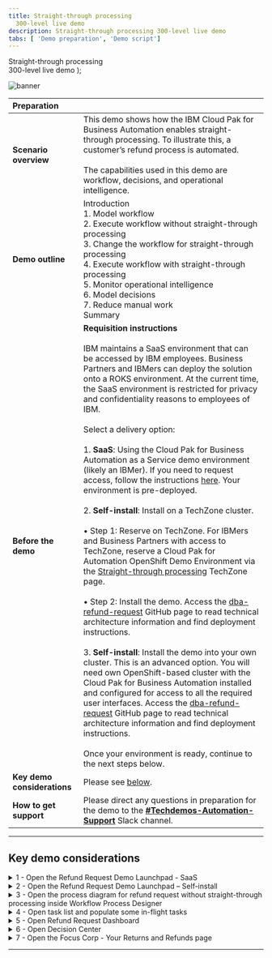 ---
title: Straight-through processing
  300-level live demo
description: Straight-through processing 300-level live demo
tabs: [ 'Demo preparation', 'Demo script']
---

  <span>
    Straight-through processing <br/> 300-level live demo
  </span> );

![banner](./images/BA_STP_300_Prep_GitHub_banner_8-3-21_short.jpg)

| Preparation | |
| :---         | :--- |
| **Scenario overview** | This demo shows how the IBM Cloud Pak for Business Automation enables straight-through processing. To illustrate this, a customer’s refund process is automated. <br/> <br/> The capabilities used in this demo are workflow, decisions, and operational intelligence. |
| **Demo outline** | Introduction <br/> 1. Model workflow <br/> 2. Execute workflow without straight-through processing <br/> 3. Change the workflow for straight-through processing <br/> 4. Execute workflow with straight-through processing <br/> 5. Monitor operational intelligence <br/> 6. Model decisions <br/> 7. Reduce manual work <br/> Summary |
| **Before the demo** | **Requisition instructions** <br/> <br/> IBM maintains a SaaS environment that can be accessed by IBM employees. Business Partners and IBMers can deploy the solution onto a ROKS environment. At the current time, the SaaS environment is restricted for privacy and confidentiality reasons to employees of IBM. <br/> <br/> Select a delivery option: <br/> <br/> 1.	**SaaS**: Using the Cloud Pak for Business Automation as a Service demo environment (likely an IBMer). If you need to request access, follow the instructions [here](https://techzone.ibm.com/collection/5fdfcf8b99cf35001ee4954d). Your environment is pre-deployed. <br/> <br/> 2.	**Self-install**: Install on a TechZone cluster. <br/> <br/> • Step 1: Reserve on TechZone. For IBMers and Business Partners with access to TechZone, reserve a Cloud Pak for Automation OpenShift Demo Environment via the [Straight-through processing](https://techzone.ibm.com/collection/5ef5196556dfa7001728cb71#tab-1) TechZone page. <br/> <br/> •	Step 2: Install the demo. Access the [dba-refund-request](https://github.com/ibm-cloud-architecture/dba-refund-request) GitHub page to read technical architecture information and find deployment instructions. <br/> <br/> 3. **Self-install**: Install the demo into your own cluster. This is an advanced option. You will need own OpenShift-based cluster with the Cloud Pak for Business Automation installed and configured for access to all the required user interfaces. Access the [dba-refund-request](https://github.com/ibm-cloud-architecture/dba-refund-request) GitHub page to read technical architecture information and find deployment instructions. <br/> <br/> Once your environment is ready, continue to the next steps below. |
| **Key demo considerations** | Please see [below](#key-demo-considerations). |
| **How to get support** | Please direct any questions in preparation for the demo to the [**#Techdemos-Automation-Support**](https://ibm.enterprise.slack.com/app_redirect?channel=techdemos-automation-support) Slack channel. |

***

<span id="key-demo-considerations"></span>

## Key demo considerations

<details>

<summary>1 - Open the Refund Request Demo Launchpad - SaaS</summary>
<br/>

Follow these steps for the **SaaS** environment. The Refund Request Demo Launchpad is used to open all the user interfaces used in the demo.

<br/>

| **1.1 - IBM Cloud Pak for Business Automation as a Service** |   |
| :---         | :--- |
| **Action** &nbsp; &nbsp; &nbsp; &nbsp; &nbsp; &nbsp; &nbsp; &nbsp; &nbsp; &nbsp; &nbsp; &nbsp; &nbsp; &nbsp; &nbsp; &nbsp; &nbsp; &nbsp; &nbsp; &nbsp; &nbsp; &nbsp; &nbsp; &nbsp; &nbsp; &nbsp; &nbsp; &nbsp; &nbsp; &nbsp; &nbsp; &nbsp; &nbsp; &nbsp; &nbsp; &nbsp; &nbsp; &nbsp; &nbsp; &nbsp; &nbsp; &nbsp; &nbsp; &nbsp; &nbsp; &nbsp; &nbsp; &nbsp; &nbsp; &nbsp; &nbsp; &nbsp; &nbsp; &nbsp; &nbsp; &nbsp; &nbsp; &nbsp; &nbsp; &nbsp; &nbsp; &nbsp; &nbsp; &nbsp; &nbsp; &nbsp; &nbsp; &nbsp; &nbsp; | Access your IBM Cloud Pak for Business Automation as a Service tenet [here](https://www.automationcloud.ibm.com/). Enter your email address. <br/> <br/> Steps 1.1.1, 1.1.2, and 1.1.3 are for **technical sellers only**. Most technical sellers initially land in the development environment. <br/> <br/> If this happens to you, follow these steps to get to the production/runtime environment: <br/> • 1.1.1 - Click on the dropdown menu in the top left corner of the screen. <br/> •	1.1.2 - Click **Deployment** on the left-hand side, and click **Production** to switch to that environment. <br/> • 1.1.3 - On the left-hand side, click **Run**. |
| **Screenshot**         | &nbsp;  <br/> Action 1.1 <br/> ![1.1](./images/Stu_1.1_300_600.png) <br/> <br/> Action 1.1.1 (technical seller only) <br/> ![1.1.1_tech_seller](./images/Stu_1.1.1_tech_seller_300_600.png) <br/> <br/> Action 1.1.2 (technical seller only) <br/> ![1.1.2_tech_seller](./images/Stu_1.1.2_tech_seller_300_600.png) <br/> <br/> Action 1.1.3 (technical seller only) <br/> ![1.1.3_tech_seller](./images/Stu_1.1.3_tech_seller_300_600.png) |

| **1.2 - Business Automation Apps** |   |
| :---         | :--- |
| **Action**             | Click **Business Automation Apps**. &nbsp; &nbsp; &nbsp; &nbsp; &nbsp; &nbsp; &nbsp; &nbsp; &nbsp; &nbsp; &nbsp; &nbsp; &nbsp; &nbsp; &nbsp; &nbsp; &nbsp; &nbsp; |
| **Screenshot**         | &nbsp;  <br/> ![1.2](./images/Stu_1.2_300_600.png) |

| **1.3 - Refund Request tile** |   |
| :---         | :--- |
| **Action**             | Click on the **Refund Request** tile. &nbsp; &nbsp; &nbsp; &nbsp; &nbsp; &nbsp; &nbsp; &nbsp; |
| **Screenshot**         | &nbsp;  <br/> ![1.3](./images/Stu_1.3_300_600.png) |

| **1.4 - Demo launchpad** |   |
| :---         | :--- |
| **Action** &nbsp; &nbsp; &nbsp; &nbsp; &nbsp; &nbsp; &nbsp; &nbsp; &nbsp; &nbsp; &nbsp; &nbsp; &nbsp; &nbsp; &nbsp; &nbsp; &nbsp; | The demo launchpad should now appear. |
| **Screenshot**         | &nbsp;  <br/> Final screen <br/> ![Final screen](./images/Stu_1.4_300_600.png) |

<br/>

**[Go to top](#key-demo-considerations)**

</details>

<details>

<summary>2 - Open the Refund Request Demo Launchpad – Self-install</summary>
<br/>

Follow these steps for **self-installed** environments. The Refund Request Demo Launchpad is used to open all the user interfaces you will use in the demo.

<br/>

| **2.1 - Navigator app** |   |
| :---         | :--- |
| **Action** &nbsp; &nbsp; &nbsp; &nbsp; &nbsp; &nbsp; &nbsp; &nbsp; &nbsp; &nbsp; &nbsp; &nbsp; &nbsp; &nbsp; &nbsp; &nbsp; &nbsp; &nbsp; &nbsp; &nbsp; &nbsp; &nbsp; &nbsp; &nbsp; &nbsp; &nbsp; &nbsp; &nbsp; &nbsp; &nbsp; &nbsp; &nbsp; &nbsp; &nbsp; &nbsp; &nbsp; &nbsp; &nbsp; &nbsp; &nbsp; &nbsp; &nbsp; &nbsp; &nbsp; &nbsp; &nbsp; &nbsp; &nbsp; &nbsp; &nbsp; &nbsp; &nbsp; &nbsp; &nbsp; &nbsp; &nbsp; &nbsp; &nbsp; &nbsp; &nbsp; &nbsp; &nbsp; &nbsp; &nbsp; &nbsp; &nbsp; &nbsp; &nbsp; &nbsp; &nbsp; &nbsp; &nbsp; &nbsp; &nbsp; &nbsp; &nbsp; &nbsp; &nbsp; &nbsp; &nbsp; &nbsp; &nbsp; &nbsp; &nbsp; &nbsp; &nbsp; &nbsp; &nbsp; &nbsp; &nbsp; &nbsp; &nbsp; &nbsp; &nbsp; &nbsp; &nbsp; &nbsp; &nbsp; &nbsp; &nbsp; &nbsp; &nbsp; &nbsp; &nbsp; &nbsp; &nbsp; &nbsp; &nbsp; &nbsp; &nbsp; &nbsp; &nbsp; &nbsp; &nbsp; &nbsp; &nbsp; &nbsp; &nbsp; &nbsp; &nbsp; &nbsp; &nbsp; &nbsp; &nbsp; &nbsp; &nbsp; &nbsp; &nbsp; &nbsp; &nbsp; &nbsp; &nbsp; &nbsp; &nbsp; &nbsp; &nbsp; &nbsp; &nbsp; &nbsp; &nbsp; &nbsp; &nbsp; &nbsp; &nbsp; &nbsp; &nbsp; &nbsp; &nbsp; &nbsp; &nbsp; &nbsp; &nbsp; &nbsp; &nbsp; &nbsp; &nbsp; &nbsp; &nbsp; | Open the **Navigator** app. Click on the **Refund Request** tile. <br/> <br/> Note: If you need the URL, open the OCP console under **Workloads** -> **Config Maps**. Locate the **icp4adeploy-cp4ba-access-info** config map. Then, go to the **Navigator** section of the config map to find the URL and add **?desktop=appDesktop1** at the end for the correct desktop. |
| **Screenshot**         | &nbsp;  <br/> ![2.1](./images/Stu_2.1_300_600.png) |

| **2.2 -	Demo launchpad** |   |
| :---         | :--- |
| **Action** &nbsp; &nbsp; &nbsp; &nbsp; &nbsp; &nbsp; &nbsp; &nbsp; &nbsp; &nbsp; &nbsp; &nbsp; &nbsp; &nbsp; &nbsp; &nbsp; &nbsp; | The demo launchpad should now appear. |
| **Screenshot**         | &nbsp;  <br/> Final screen <br/> ![Final screen](./images/Stu_2.2_300_600.png) |

<br/>

**[Go to top](#key-demo-considerations)**

</details>

<details>

<summary>3 - Open the process diagram for refund request without straight-through processing inside Workflow Process Designer</summary>
<br/>

Open a browser tab with **Workflow Process Designer**, and open the **Refund Request without Straight-through Processing** process diagram.

<br/>

| **3.1 - Refund Request Demo Launcher** |   |
| :---         | :--- |
| **Action** &nbsp; &nbsp; &nbsp; &nbsp; &nbsp; &nbsp; &nbsp; &nbsp; &nbsp; &nbsp; &nbsp; &nbsp; &nbsp; &nbsp; &nbsp; &nbsp; &nbsp; &nbsp; &nbsp; &nbsp; &nbsp; &nbsp; &nbsp; &nbsp; &nbsp; &nbsp; &nbsp; &nbsp; &nbsp; &nbsp; &nbsp; &nbsp; &nbsp; &nbsp; &nbsp; | Go to the **Refund Request Demo Launcher**, and click **Process Analyst**. |
| **Screenshot**         | &nbsp;  <br/> ![3.1](./images/Stu_3.1_300_600.png) |

| **3.2 - Business Automation Studio** |   |
| :---         | :--- |
| **Action** &nbsp; &nbsp; &nbsp; &nbsp; &nbsp; &nbsp; &nbsp; &nbsp; &nbsp; &nbsp; &nbsp; &nbsp; &nbsp; &nbsp; &nbsp; &nbsp; &nbsp; &nbsp; &nbsp; &nbsp; &nbsp; &nbsp; &nbsp; &nbsp; &nbsp; &nbsp; &nbsp; &nbsp; &nbsp; &nbsp; &nbsp; &nbsp; &nbsp; &nbsp; &nbsp; &nbsp; | Use the provided URL to open **Business Automation Studio** in a new tab. |
| **Screenshot**         | &nbsp;  <br/> ![3.2](./images/Stu_3.2_300_600.png) |

| **3.3 - Design** |   |
| :---         | :--- |
| **Action** &nbsp; &nbsp; &nbsp; &nbsp; &nbsp; &nbsp; &nbsp; &nbsp; &nbsp; &nbsp; &nbsp; &nbsp; &nbsp; &nbsp; &nbsp; &nbsp; &nbsp; &nbsp; &nbsp; &nbsp; &nbsp; &nbsp; &nbsp; &nbsp; &nbsp; &nbsp; &nbsp; &nbsp; &nbsp; &nbsp; &nbsp; &nbsp; &nbsp; &nbsp; &nbsp; &nbsp; &nbsp; &nbsp; &nbsp; | From the top left-hand menu, select **Design** and then **Business Automations**. |
| **Screenshot**         | &nbsp;  <br/> ![3.3](./images/Stu_3.3_300_600.png) |

| **3.4 - Business Automations** |   |
| :---         | :--- |
| **Action** &nbsp; &nbsp; &nbsp; &nbsp; &nbsp; &nbsp; &nbsp; &nbsp; &nbsp; &nbsp; &nbsp; &nbsp; &nbsp; &nbsp; &nbsp; &nbsp; &nbsp; &nbsp; &nbsp; &nbsp; &nbsp; &nbsp; &nbsp; &nbsp; &nbsp; &nbsp; | From the **Business Automations** page, select **Workflow**. |
| **Screenshot**         | &nbsp;  <br/> ![3.4](./images/Stu_3.4_300_600.png) |

| **3.5 - Refund Request tile** |   |
| :---         | :--- |
| **Action** &nbsp; &nbsp; &nbsp; &nbsp; &nbsp; &nbsp; &nbsp; &nbsp; &nbsp; &nbsp; &nbsp; &nbsp; &nbsp; &nbsp; &nbsp; &nbsp; &nbsp; &nbsp; &nbsp; | Within the **Refund Request** tile, select **Open**. |
| **Screenshot**         | &nbsp;  <br/> ![3.5](./images/Stu_3.5_300_600.png) |

| **3.6 - Process App**  |
| :---         | :--- |
| **Action** &nbsp; &nbsp; &nbsp; &nbsp; &nbsp; &nbsp; &nbsp; &nbsp; &nbsp; &nbsp; &nbsp; &nbsp; &nbsp; &nbsp; &nbsp; &nbsp; &nbsp; &nbsp; &nbsp; &nbsp; &nbsp; &nbsp; &nbsp; &nbsp; &nbsp; &nbsp; &nbsp; &nbsp; &nbsp; &nbsp; &nbsp; &nbsp; &nbsp; &nbsp; &nbsp; &nbsp; &nbsp; &nbsp; &nbsp; &nbsp; &nbsp; &nbsp; &nbsp; &nbsp; &nbsp; &nbsp; | Inside the **Process App**, select **Processes**, and then select **Refund Request without STP**. |
| **Screenshot**         | &nbsp;  <br/> ![3.6](./images/Stu_3.6_300_600.png) |

| **3.7 - Refund Request without STP process diagram** |   |
| :---         | :--- |
| **Action**             | The **Refund Request without STP** process diagram will open. <br/> <br/> Note: This will be the tab to display when you start the demo. &nbsp; &nbsp; &nbsp; &nbsp; &nbsp; &nbsp; &nbsp; &nbsp; &nbsp; &nbsp; &nbsp; &nbsp; &nbsp; &nbsp; &nbsp; &nbsp; &nbsp; &nbsp; &nbsp; &nbsp; |
| **Screenshot**         | &nbsp;  <br/> Final screen <br/> ![Final screen](./images/Stu_3.7_300_600.png) |

<br/>

**[Go to top](#key-demo-considerations)**

</details>

<details>

<summary>4 - Open task list and populate some in-flight tasks</summary>
<br/>

Open the task list view in a new tab (**SaaS Process Portal** is used since Workplace is not yet available on SaaS). <br/> <br/> Also, populate some in-flight process instances, so there are some tasks in the inbox. Note: The tasks will be automatically deleted after 12 hours to keep things clean for other users.

<br/>

| **4.1 - Refund Request Demo Launcher** |   |
| :---         | :--- |
| **Action** &nbsp; &nbsp; &nbsp; &nbsp; &nbsp; &nbsp; &nbsp; &nbsp; &nbsp; &nbsp; &nbsp; &nbsp; &nbsp; &nbsp; &nbsp; &nbsp; &nbsp; &nbsp; &nbsp; &nbsp; &nbsp; &nbsp; &nbsp; &nbsp; &nbsp; &nbsp; &nbsp; &nbsp; &nbsp; &nbsp; &nbsp; &nbsp; &nbsp; &nbsp; &nbsp; &nbsp; &nbsp; &nbsp; &nbsp; &nbsp; &nbsp; &nbsp; | Go to the **Refund Request Demo Launcher**, and click on the **Refund Investigator**. |
| **Screenshot**         | &nbsp;  <br/> ![4.1](./images/Stu_4.1_300_600.png) |

| **4.2 - Task list view** |   |
| :---         | :--- |
| **Action** &nbsp; &nbsp; &nbsp; &nbsp; &nbsp; &nbsp; &nbsp; &nbsp; &nbsp; &nbsp; &nbsp; &nbsp; &nbsp; &nbsp; &nbsp; &nbsp; &nbsp; &nbsp; &nbsp; &nbsp; &nbsp; &nbsp; &nbsp; &nbsp; &nbsp; &nbsp; &nbsp; &nbsp; &nbsp; &nbsp; &nbsp; &nbsp; &nbsp; &nbsp; &nbsp; &nbsp; &nbsp; &nbsp; &nbsp; &nbsp; &nbsp; &nbsp; &nbsp; &nbsp; &nbsp; &nbsp; &nbsp; &nbsp; &nbsp; &nbsp; &nbsp; &nbsp; &nbsp; &nbsp; | The task list view will open in a new tab as follows: <br/> • 4.2.1 (**Saas**) - Process Portal will open in a new tab (the new Workplace is not yet available on SaaS). <br/> • 4.2.2 (**Self-install**) - Workplace will open in a new tab. |
| **Screenshot**         | &nbsp;  <br/> Action 4.2.1 (SaaS) <br/> ![4.2.1 (SaaS)](./images/Stu_4.2.1_SaaS_300_600.png) <br/> <br/> Action 4.2.2 (Self-install) <br/> ![4.2.2 (Self-install)](./images/Stu_4.2.2_Self_Install_300_600.png) |

| **4.3 (**SaaS**) - Process Portal** |   |
| :---         | :--- |
| **Action** &nbsp; &nbsp; &nbsp; &nbsp; &nbsp; &nbsp; &nbsp; &nbsp; &nbsp; &nbsp; &nbsp; &nbsp; &nbsp; &nbsp; &nbsp; &nbsp; &nbsp; &nbsp; &nbsp; &nbsp; &nbsp; &nbsp; &nbsp; &nbsp; &nbsp; &nbsp; &nbsp; &nbsp; &nbsp; &nbsp; &nbsp; &nbsp; &nbsp; &nbsp; &nbsp; &nbsp; &nbsp; &nbsp; &nbsp; &nbsp; &nbsp; &nbsp; &nbsp; &nbsp; &nbsp; &nbsp; &nbsp; &nbsp; &nbsp; &nbsp; &nbsp; &nbsp; &nbsp; &nbsp; &nbsp; | Populate some in-flight tasks from **Process Portal**: <br/> • 4.3.1 (**SaaS**) - Under **Launch**, click on **Request Refund**. Click **three times** to generate three new tasks. <br/> • 4.3.2 (**SaaS**) - Under **Launch**, click on **Quote Exception**. Click **two times** to generate two new tasks. <br/> • 4.3.3 (**SaaS**) - You should now see (at least) five tasks in the task inbox. |
| **Screenshot**         | &nbsp;  <br/> Action 4.3.1 (SaaS) <br/> ![4.3.1 (SaaS)](./images/Stu_4.3.1_SaaS_300_600.png) <br/> <br/> Action 4.3.2 (SaaS) <br/> ![4.3.2 (SaaS)](./images/Stu_4.3.2_SaaS_300_600.png) <br/> <br/> Action 4.3.3 (SaaS) <br/> ![4.3.3 (SaaS)](./images/Stu_4.3.3_SaaS_300_600.png) |

| **4.4 (**Self-install**) - Workplace** |   |
| :---         | :--- |
| **Action** &nbsp; &nbsp; &nbsp; &nbsp; &nbsp; &nbsp; &nbsp; &nbsp; &nbsp; &nbsp; &nbsp; &nbsp; &nbsp; &nbsp; &nbsp; &nbsp; &nbsp; &nbsp; &nbsp; &nbsp; &nbsp; &nbsp; &nbsp; &nbsp; &nbsp; &nbsp; &nbsp; &nbsp; &nbsp; &nbsp; &nbsp; &nbsp; &nbsp; &nbsp; &nbsp; &nbsp; &nbsp; &nbsp; &nbsp; &nbsp; &nbsp; &nbsp; &nbsp; &nbsp; &nbsp; &nbsp; &nbsp; &nbsp; &nbsp; &nbsp; &nbsp; &nbsp; &nbsp; &nbsp; &nbsp; &nbsp; &nbsp; &nbsp; &nbsp; &nbsp; &nbsp; &nbsp; &nbsp; &nbsp; &nbsp; &nbsp; &nbsp; &nbsp; &nbsp; &nbsp; &nbsp; &nbsp; &nbsp; &nbsp; &nbsp; &nbsp; &nbsp; &nbsp; &nbsp; &nbsp; &nbsp; &nbsp; &nbsp; &nbsp; &nbsp; &nbsp; &nbsp; &nbsp; &nbsp; &nbsp; &nbsp; &nbsp; &nbsp; &nbsp; &nbsp; &nbsp; &nbsp; &nbsp; &nbsp; &nbsp; &nbsp; &nbsp; &nbsp; &nbsp; &nbsp; | Populate some in-flight tasks from **Workplace**: <br/> • 4.4.1 (**Self-install**) - From **Workplace**, click on **Start Workflow**. <br/> • 4.4.2 (**Self-install**) - Select the **Refund Request** tile (may need to scroll down). Then, select Tip. Then, select **Launch**. Repeat **three times** to generate three tasks. <br/> • 4.4.3 (**Self-install**) - Click on **Start Workflow**, Select the **Quote Exception** tile (may need to scroll down). Then, select **Tip**. Then, select **Launch**. Repeat **two times** to generate two tasks. <br/> • 4.4.4 (**Self-install**) - You should now see (at least) five tasks in the task inbox. |
| **Screenshot**         | &nbsp;  <br/> Action 4.4.1 (Self-install) <br/> ![4.4.1 (Self-install)](./images/Stu_4.4.1_Self_Install_300_600.png) <br/> <br/> Action 4.4.2 (Self-install) <br/> ![4.4.2 (Self-install)](./images/Stu_4.4.2_Self_Install_300_600.png) <br/> <br/> Action 4.4.3 (Self-install) <br/> ![4.4.3 (Self-install)](./images/Stu_4.4.3_Self_install_300_600.png) <br/> <br/> Action 4.4.4 (Self-install) <br/> ![4.4.4 (Self-install)](./images/Stu_4.4.4_Self_install_300_600.png) |

<br/>

**[Go to top](#key-demo-considerations)**

</details>

<details>

<summary>5 - Open Refund Request Dashboard</summary>
<br/>

Open the **Refund Request Dashboard** in a new tab.

<br/>

| **5.1 - Demo Launcher** |   |
| :---         | :--- |
| **Action** &nbsp; &nbsp; &nbsp; &nbsp; &nbsp; &nbsp; &nbsp; &nbsp; &nbsp; &nbsp; &nbsp; &nbsp; &nbsp; &nbsp; &nbsp; &nbsp; &nbsp; &nbsp; &nbsp; &nbsp; &nbsp; &nbsp; &nbsp; &nbsp; &nbsp; &nbsp; &nbsp; &nbsp; &nbsp; &nbsp; | Go to the **Demo Launcher**, and click on the **Business Analyst**. |
| **Screenshot**         | &nbsp;  <br/> ![5.1](./images/Stu_5.1_300_600.png) |

| **5.2 - BAI Dashboards page** |   |
| :---         | :--- |
| **Action** &nbsp; &nbsp; &nbsp; &nbsp; &nbsp; &nbsp; &nbsp; &nbsp; &nbsp; &nbsp; &nbsp; &nbsp; &nbsp; &nbsp; &nbsp; &nbsp; &nbsp; &nbsp; &nbsp; &nbsp; &nbsp; &nbsp; &nbsp; &nbsp; &nbsp; &nbsp; &nbsp; &nbsp; &nbsp; &nbsp; &nbsp; &nbsp; &nbsp; &nbsp; &nbsp; &nbsp; &nbsp; &nbsp; &nbsp; &nbsp; &nbsp; &nbsp; &nbsp; &nbsp; &nbsp; | From the **BAI Dashboards** page, click on the **Refund Request (RR) Week1** dashboard. |
| **Screenshot**         | &nbsp;  <br/> ![5.2](./images/Stu_5.2_300_600.png) |

| **5.3 - Refund Request (RR) - Week 1 dashboard** |   |
| :---         | :--- |
| **Action**             | The **Refund Request (RR) - Week 1** dashboard will open. &nbsp; &nbsp; &nbsp; &nbsp; &nbsp; &nbsp; &nbsp; &nbsp; &nbsp; &nbsp; &nbsp; &nbsp; &nbsp; &nbsp; &nbsp; &nbsp; &nbsp; |
| **Screenshot**         | &nbsp;  <br/> Final screen <br/> ![Final screen](./images/Stu_5.3_300_600.png) |

<br/>

**[Go to top](#key-demo-considerations)**

</details>

<details>

<summary>6 - Open Decision Center</summary>
<br/>

Open **Decision Center** in a new tab.

<br/>

| **6.1 - Demo Launcher** |   |
| :---         | :--- |
| **Action** &nbsp; &nbsp; &nbsp; &nbsp; &nbsp; &nbsp; &nbsp; &nbsp; &nbsp; &nbsp; &nbsp; &nbsp; &nbsp; &nbsp; &nbsp; &nbsp; &nbsp; &nbsp; &nbsp; &nbsp; &nbsp; &nbsp; &nbsp; &nbsp; &nbsp; &nbsp; &nbsp; &nbsp; &nbsp; | Go to the **Demo Launcher**, and click on the **Rules Manager**. |
| **Screenshot**         | &nbsp;  <br/> ![6.1](./images/Stu_6.1_300_600.png) |

| **6.2 - Decision Center** |   |
| :---         | :--- |
| **Action** &nbsp; &nbsp; &nbsp; &nbsp; &nbsp; &nbsp; &nbsp; &nbsp; &nbsp; &nbsp; &nbsp; &nbsp; &nbsp; &nbsp; &nbsp; &nbsp; &nbsp; | **Decision Center** will open in a new tab. |
| **Screenshot**         | &nbsp;  <br/> Final screen <br/> ![Final screen](./images/Stu_6.2__300_600.png) |

<br/>

**[Go to top](#key-demo-considerations)**

</details>

<details>

<summary>7 - Open the Focus Corp - Your Returns and Refunds page</summary>
<br/>

Open the **Focus Corp - Your Returns and Refunds** page in a new tab. This is where you will show submitting the refund requests.

<br/>

| **7.1 - Demo Launcher** |   |
| :---         | :--- |
| **Action** &nbsp; &nbsp; &nbsp; &nbsp; &nbsp; &nbsp; &nbsp; &nbsp; &nbsp; &nbsp; &nbsp; &nbsp; &nbsp; &nbsp; &nbsp; &nbsp; &nbsp; &nbsp; &nbsp; &nbsp; &nbsp; &nbsp; &nbsp; &nbsp; &nbsp; &nbsp; | Go to the **Demo Launcher**, and click on the **Customer**. |
| **Screenshot**         | &nbsp;  <br/> ![7.1](./images/Stu_7.1_300_600.png) |

| **7.2 - Focus Corp - Your Returns and Refunds page** |   |
| :---         | :--- |
| **Action**             | Open the **Focus Corp - Your Returns and Refunds** page. &nbsp; &nbsp; &nbsp; &nbsp; &nbsp; &nbsp; &nbsp; &nbsp; &nbsp; &nbsp; &nbsp; &nbsp; &nbsp; &nbsp; &nbsp; &nbsp; &nbsp; &nbsp; &nbsp; &nbsp; &nbsp; |
| **Screenshot**         | &nbsp;  <br/> Final screen <br/> ![Final screen](./images/Stu_7.2_300_600.png) |

<br/>

**[Go to top](#key-demo-considerations)**

</details>

***
